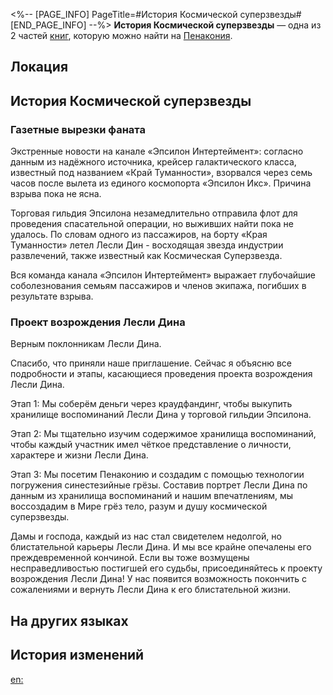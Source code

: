 <%-- [PAGE_INFO]
PageTitle=#История Космической суперзвезды#
[END_PAGE_INFO] --%>
{{Дополнить}}
{{Книга Инфобокс
|id           = 307
|partIds      = 190566;190567
|Название     = 
|Изображение  = Предмет Газета.png
|Мир          = Пенакония
|Томов        = 2
|Автор        = <!--нужно добавить-->
|Описание     = Подсказки, найденные в истории о жизни космической суперзвезды Лесли Дина.
|Том1         = {{tx}}
|Источник1    = {{tx|Отсутствует источник}}
|Том2         = {{tx}}
|Источник2    = {{tx|Отсутствует источник}}
|Персонажи    = 
|Фракции      = 
}}
'''История Космической суперзвезды''' — одна из 2 частей [[Книги|книг]], которую можно найти на [[Пенакония]].

==Локация==
{{Отметка карты|<!--название карты-->|<!--id отметки-->}}

==История Космической суперзвезды==
===Газетные вырезки фаната===
<div align="center">{{Размер|+2|Скорбные новости: скончался Лесли Дин, космическая суперзвезда}}</div>

Экстренные новости на канале «Эпсилон Интертеймент»: согласно данным из надёжного источника, крейсер галактического класса, известный под названием «Край Туманности», взорвался через семь часов после вылета из единого космопорта «Эпсилон Икс». Причина взрыва пока не ясна.

Торговая гильдия Эпсилона незамедлительно отправила флот для проведения спасательной операции, но выживших найти пока не удалось. По словам одного из пассажиров, на борту «Края Туманности» летел Лесли Дин - восходящая звезда индустрии развлечений, также известный как Космическая Суперзвезда.

Вся команда канала «Эпсилон Интертеймент» выражает глубочайшие соболезнования семьям пассажиров и членов экипажа, погибших в результате взрыва.

===Проект возрождения Лесли Дина===
Верным поклонникам Лесли Дина.

Спасибо, что приняли наше приглашение. Сейчас я объясню все подробности и этапы, касающиеся проведения проекта возрождения Лесли Дина.

Этап 1: Мы соберём деньги через краудфандинг, чтобы выкупить хранилище воспоминаний Лесли Дина у торговой гильдии Эпсилона.

Этап 2: Мы тщательно изучим содержимое хранилища воспоминаний, чтобы каждый участник имел чёткое представление о личности, характере и жизни Лесли Дина.

Этап 3: Мы посетим Пенаконию и создадим с помощью технологии погружения синестезийные грёзы. Составив портрет Лесли Дина по данным из хранилища воспоминаний и нашим впечатлениям, мы воссоздадим в Мире грёз тело, разум и душу космической суперзвезды.

Дамы и господа, каждый из нас стал свидетелем недолгой, но блистательной карьеры Лесли Дина. И мы все крайне опечалены его преждевременной кончиной. Если вы тоже возмущены несправедливостью постигшей его судьбы, присоединяйтесь к проекту возрождения Лесли Дина! У нас появится возможность покончить с сожалениями и вернуть Лесли Дина к его блистательной жизни.

==На других языках==
{{На других языках
|en   = Cosmic Star's Story
|zhs  = 银河之星的故事
|zht  = 銀河之星的故事
|ja   = 銀河のスターの物語
|ko   = 은하 스타의 이야기
|es   = Historia de la superestrella galáctica
|fr   = Histoire de l'Étoile cosmique
|ru   = История Космической суперзвезды
|th   = เรื่องราวของซูเปอร์สตาร์แห่งกาแล็กซี
|vi   = Câu Chuyện Của Ngôi Sao Ngân Hà
|de   = Die Geschichte vom galaktischen Superstar
|id   = Kisah Bintang Galaksi
|pt   = História da Estrela Cósmica
}}

==История изменений==
{{История изменений|3.5}}

[[en:]]